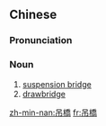 {{also|吊桥|弔橋}}
==Chinese==
{{zh-forms|s=吊桥|t2=弔橋|to hang}}

===Pronunciation===
{{zh-pron
|m=diàoqiáo
|c=diu3 kiu4
|h=pfs=tiau-khièu
|mn=tiàu-kiô
|cat=n
}}

===Noun===
{{zh-noun}}

# [[suspension bridge]]
# [[drawbridge]]

[[zh-min-nan:吊橋]]
[[fr:吊橋]]